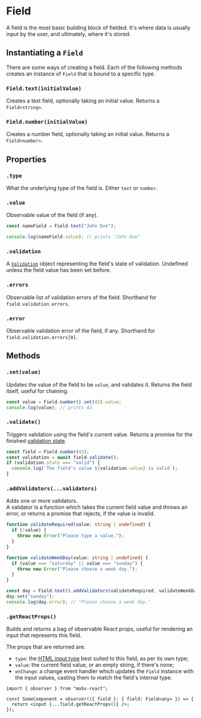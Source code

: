 # Field

A field is the most basic building block of fielded.
It's where data is usually input by the user, and ultimately, where it's stored.

## Instantiating a `Field`

There are some ways of creating a field. Each of the following methods creates an instance
of `Field` that is bound to a specific type.

### `Field.text(initialValue)`

Creates a text field, optionally taking an initial value. Returns a `Field<string>`.

### `Field.number(initialValue)`

Creates a number field, optionally taking an initial value. Returns a `Field<number>`.

## Properties

### `.type`

What the underlying type of the field is.
Either `text` or `number`.

### `.value`

Observable value of the field (if any).

```ts
const nameField = Field.text("John Doe");

console.log(nameField.value); // prints "John Doe"
```

### `.validation`

A [`Validation`](./validation.mdx) object representing the field's state of validation.
Undefined unless the field value has been set before.

### `.errors`

Observable list of validation errors of the field.
Shorthand for `field.validation.errors`.

### `.error`

Observable validation error of the field, if any.
Shorthand for `field.validation.errors[0]`.

## Methods

### `.set(value)`

Updates the value of the field to be `value`, and validates it.
Returns the field itself, useful for chaining.

```ts
const value = Field.number().set(42).value;
console.log(value); // prints 42
```

### `.validate()`

Triggers validation using the field's current value.
Returns a promise for the finished [validation state](./validation.mdx#validation-1).

```ts
const field = Field.number(42);
const validation = await field.validate();
if (validation.state === "valid") {
  console.log(`The field's value ${validation.value} is valid`);
}
```

### `.addValidators(...validators)`

Adds one or more validators.<br />
A validator is a function which takes the current field value and throws an error, or returns a promise
that rejects, if the value is invalid.

```ts
function validateRequired(value: string | undefined) {
  if (!value) {
    throw new Error("Please type a value.");
  }
}

function validateWeekDay(value: string | undefined) {
  if (value === "saturday" || value === "sunday") {
    throw new Error("Please choose a week day.");
  }
}

const day = Field.text().addValidators(validateRequired, validateWeekDay);
day.set("sunday");
console.log(day.error); // "Please choose a week day."
```

### `.getReactProps()`

Builds and returns a bag of observable React props, useful for rendering an input that represents
this field.

The props that are returned are:

- `type`: the [HTML input type](https://developer.mozilla.org/en-US/docs/Web/HTML/Element/input#input_types)
  best suited to this field, as per its own type;
- `value`: the current field value, or an empty string, if there's none;
- `onChange`: a change event handler which updates the `Field` instance with the input values,
  casting them to match the field's internal type.

```tsx
import { observer } from "mobx-react";

const SomeComponent = observer(({ field }: { field: Field<any> }) => {
  return <input {...field.getReactProps()} />;
});
```

